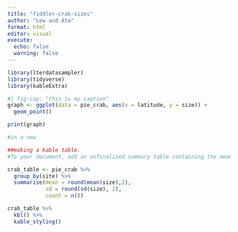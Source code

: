 ```yaml
---
title: "fiddler-crab-sizes"
author: "Lew and Ata"
format: html
editor: visual
execute:
  echo: false
  warning: false
---
```


```r
library(lterdatasampler)
library(tidyverse)
library(kableExtra)

```

```r
#| fig-cap: "this is my caption" 
graph <- ggplot(data = pie_crab, aes(x = latitude, y = size)) +
  geom_point() 

print(graph)

#in a new
```

```r
##making a kable table.
#To your document, add an unfinalized summary table containing the mean, standard deviation, and sample size of fiddler crab carapace widths by site (tip: use round(mean(), 2) to round a value to 2 decimal places)

crab_table <- pie_crab %>%
  group_by(site) %>%
  summarise(mean = round(mean(size),2),
            sd = round(sd(size), 2),
            count = n())

crab_table %>%
  kbl() %>%
  kable_styling()
```

